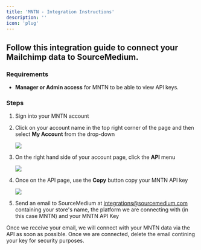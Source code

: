 ```yaml
---
title: 'MNTN - Integration Instructions'
description: ''
icon: 'plug'
---
```


## Follow this integration guide to connect your Mailchimp data to SourceMedium.

### Requirements

- **Manager or Admin access** for MNTN to be able to view API keys.

### Steps

1. Sign into your MNTN account

2. Click on your account name in the top right corner of the page and then select **My Account** from the drop-down
    
    ![](/images/article-imgs/mntn-integration/mntn_1.png)
    
3. On the right hand side of your account page, click the **API** menu
    
    ![](/images/article-imgs/mntn-integration/mntn_2.png)
    
4. Once on the API page, use the **Copy** button copy your MNTN API key

    ![](/images/article-imgs/mntn-integration/mntn_3.png)

5. Send an email to SourceMedium at integrations@sourcemedium.com containing your store's name, the platform we are connecting with (in this case MNTN) and your MNTN API Key

Once we receive your email, we will connect with your MNTN data via the API as soon as possible. Once we are connected, delete the email contining your key for security purposes.